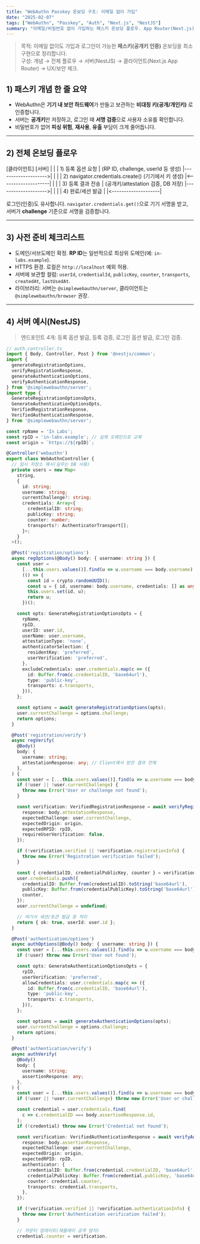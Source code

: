 ```yaml
---
title: "WebAuthn Passkey 온보딩 구조: 이메일 없이 가입"
date: "2025-02-07"
tags: ["WebAuthn", "Passkey", "Auth", "Next.js", "NestJS"]
summary: "이메일/비밀번호 없이 가입하는 패스키 온보딩 플로우. App Router(Next.js) + NestJS 서버 예시와 UX 체크리스트를 포함합니다."
---
```


> 목적: 이메일 없이도 가입과 로그인이 가능한 **패스키(공개키 인증)** 온보딩을 최소 구현으로 정리합니다.  
> 구성: 개념 → 전체 플로우 → 서버(NestJS) → 클라이언트(Next.js App Router) → UX/보안 체크.

## 1) 패스키 개념 한 줄 요약

- WebAuthn은 **기기 내 보안 하드웨어**가 만들고 보관하는 **비대칭 키(공개/개인키)** 로 인증합니다.
- 서버는 **공개키**만 저장하고, 로그인 때 **서명 검증**으로 사용자 소유를 확인합니다.
- 비밀번호가 없어 **피싱 위험**, **재사용**, **유출** 부담이 크게 줄어듭니다.

---

## 2) 전체 온보딩 플로우

[클라이언트] [서버]
| |
| 1) 등록 옵션 요청 | (RP ID, challenge, userId 등 생성)
|-------------------->|
| |
| 2) navigator.credentials.create() (기기에서 키 생성)
|<--------------------|
| |
| 3) 등록 결과 전송 | (공개키/attestation 검증, DB 저장)
|-------------------->|
| |
| 4) 완료/세션 발급 |
|<--------------------|

로그인(인증)도 유사합니다. `navigator.credentials.get()`으로 기기 서명을 받고, 서버가 **challenge** 기준으로 서명을 검증합니다.

---

## 3) 사전 준비 체크리스트

- 도메인/서브도메인 확정. **RP ID**는 일반적으로 최상위 도메인(예: `in-labs.example`).
- HTTPS 환경. 로컬은 `http://localhost` 예외 허용.
- 서버에 보관할 컬럼: `userId`, `credentialId`, `publicKey`, `counter`, `transports`, `createdAt`, `lastUsedAt`.
- 라이브러리: 서버는 `@simplewebauthn/server`, 클라이언트는 `@simplewebauthn/browser` 권장.

---

## 4) 서버 예시(NestJS)

> 엔드포인트 4개: 등록 옵션 발급, 등록 검증, 로그인 옵션 발급, 로그인 검증.

```ts
// auth.controller.ts
import { Body, Controller, Post } from '@nestjs/common';
import {
  generateRegistrationOptions,
  verifyRegistrationResponse,
  generateAuthenticationOptions,
  verifyAuthenticationResponse,
} from '@simplewebauthn/server';
import type {
  GenerateRegistrationOptionsOpts,
  GenerateAuthenticationOptionsOpts,
  VerifiedRegistrationResponse,
  VerifiedAuthenticationResponse,
} from '@simplewebauthn/server';

const rpName = 'In Labs';
const rpID = 'in-labs.example'; // 실제 도메인으로 교체
const origin = `https://${rpID}`;

@Controller('webauthn')
export class WebAuthnController {
  // 임시 저장소 예시(실무는 DB 사용)
  private users = new Map<
    string,
    {
      id: string;
      username: string;
      currentChallenge?: string;
      credentials: Array<{
        credentialID: string;
        publicKey: string;
        counter: number;
        transports?: AuthenticatorTransport[];
      }>;
    }
  >();

  @Post('registration/options')
  async regOptions(@Body() body: { username: string }) {
    const user =
      [...this.users.values()].find(u => u.username === body.username) ??
      (() => {
        const id = crypto.randomUUID();
        const u = { id, username: body.username, credentials: [] as any[] };
        this.users.set(id, u);
        return u;
      })();

    const opts: GenerateRegistrationOptionsOpts = {
      rpName,
      rpID,
      userID: user.id,
      userName: user.username,
      attestationType: 'none',
      authenticatorSelection: {
        residentKey: 'preferred',
        userVerification: 'preferred',
      },
      excludeCredentials: user.credentials.map(c => ({
        id: Buffer.from(c.credentialID, 'base64url'),
        type: 'public-key',
        transports: c.transports,
      })),
    };

    const options = await generateRegistrationOptions(opts);
    user.currentChallenge = options.challenge;
    return options;
  }

  @Post('registration/verify')
  async regVerify(
    @Body()
    body: {
      username: string;
      attestationResponse: any; // Client에서 받은 결과 전체
    },
  ) {
    const user = [...this.users.values()].find(u => u.username === body.username);
    if (!user || !user.currentChallenge) {
      throw new Error('User or challenge not found');
    }

    const verification: VerifiedRegistrationResponse = await verifyRegistrationResponse({
      response: body.attestationResponse,
      expectedChallenge: user.currentChallenge,
      expectedOrigin: origin,
      expectedRPID: rpID,
      requireUserVerification: false,
    });

    if (!verification.verified || !verification.registrationInfo) {
      throw new Error('Registration verification failed');
    }

    const { credentialID, credentialPublicKey, counter } = verification.registrationInfo;
    user.credentials.push({
      credentialID: Buffer.from(credentialID).toString('base64url'),
      publicKey: Buffer.from(credentialPublicKey).toString('base64url'),
      counter,
    });
    user.currentChallenge = undefined;

    // 여기서 세션/토큰 발급 등 처리
    return { ok: true, userId: user.id };
  }

  @Post('authentication/options')
  async authOptions(@Body() body: { username: string }) {
    const user = [...this.users.values()].find(u => u.username === body.username);
    if (!user) throw new Error('User not found');

    const opts: GenerateAuthenticationOptionsOpts = {
      rpID,
      userVerification: 'preferred',
      allowCredentials: user.credentials.map(c => ({
        id: Buffer.from(c.credentialID, 'base64url'),
        type: 'public-key',
        transports: c.transports,
      })),
    };

    const options = await generateAuthenticationOptions(opts);
    user.currentChallenge = options.challenge;
    return options;
  }

  @Post('authentication/verify')
  async authVerify(
    @Body()
    body: {
      username: string;
      assertionResponse: any;
    },
  ) {
    const user = [...this.users.values()].find(u => u.username === body.username);
    if (!user || !user.currentChallenge) throw new Error('User or challenge not found');

    const credential = user.credentials.find(
      c => c.credentialID === body.assertionResponse.id,
    );
    if (!credential) throw new Error('Credential not found');

    const verification: VerifiedAuthenticationResponse = await verifyAuthenticationResponse({
      response: body.assertionResponse,
      expectedChallenge: user.currentChallenge,
      expectedOrigin: origin,
      expectedRPID: rpID,
      authenticator: {
        credentialID: Buffer.from(credential.credentialID, 'base64url'),
        credentialPublicKey: Buffer.from(credential.publicKey, 'base64url'),
        counter: credential.counter,
        transports: credential.transports,
      },
    });

    if (!verification.verified || !verification.authenticationInfo) {
      throw new Error('Authentication verification failed');
    }

    // 카운터 업데이트(재플레이 공격 방지)
    credential.counter = verification.
```
